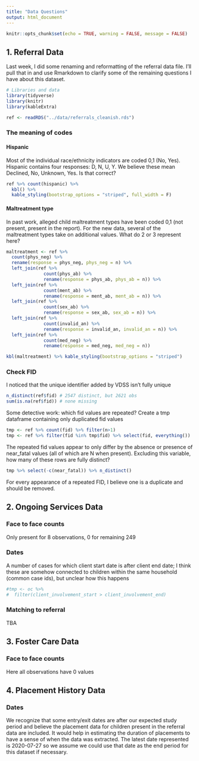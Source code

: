 ```yaml
---
title: "Data Questions"
output: html_document
---
```


```r
knitr::opts_chunk$set(echo = TRUE, warning = FALSE, message = FALSE)
```

## 1. Referral Data 

Last week, I did some renaming and reformatting of the referral data file. I'll pull that in and use Rmarkdown to clarify some of the remaining questions I have about this dataset.

```r
# Libraries and data
library(tidyverse)
library(knitr)
library(kableExtra)

ref <- readRDS("../data/referrals_cleanish.rds")
```

### The meaning of codes
#### Hispanic
Most of the individual race/ethnicity indicators are coded 0,1 (No, Yes). Hispanic contains four responses: D, N, U, Y. We believe these mean Declined, No, Unknown, Yes. Is that correct?

```r
ref %>% count(hispanic) %>% 
  kbl() %>%
  kable_styling(bootstrap_options = "striped", full_width = F)
```

#### Maltreatment type
In past work, alleged child maltreatment types have been coded 0,1 (not present, present in the report). For the new data, several of the maltreatment types take on additional values. What do 2 or 3 represent here?

```r
maltreatment <- ref %>% 
  count(phys_neg) %>% 
  rename(response = phys_neg, phys_neg = n) %>% 
  left_join(ref %>% 
              count(phys_ab) %>% 
              rename(response = phys_ab, phys_ab = n)) %>% 
  left_join(ref %>% 
              count(ment_ab) %>% 
              rename(response = ment_ab, ment_ab = n)) %>% 
  left_join(ref %>% 
              count(sex_ab) %>% 
              rename(response = sex_ab, sex_ab = n)) %>% 
  left_join(ref %>% 
              count(invalid_an) %>% 
              rename(response = invalid_an, invalid_an = n)) %>% 
  left_join(ref %>% 
              count(med_neg) %>% 
              rename(response = med_neg, med_neg = n))

kbl(maltreatment) %>% kable_styling(bootstrap_options = "striped")
```

### Check FID

I noticed that the unique identifier added by VDSS isn't fully unique
```r
n_distinct(ref$fid) # 2547 distinct, but 2621 obs
sum(is.na(ref$fid)) # none missing
```

Some detective work: which fid values are repeated? Create a tmp dataframe containing only duplicated fid values
```r
tmp <- ref %>% count(fid) %>% filter(n>1) 
tmp <- ref %>% filter(fid %in% tmp$fid) %>% select(fid, everything())
```

The repeated fid values appear to only differ by the absence or presence of near_fatal values (all of which are N when present). Excluding this variable, how many of these rows are fully distinct?
```r
tmp %>% select(-c(near_fatal)) %>% n_distinct()
```

For every appearance of a repeated FID, I believe one is a duplicate and should be removed.

## 2. Ongoing Services Data 

### Face to face counts
Only present for 8 observations, 0 for remaining 249

### Dates

A number of cases for which client start date is after client end date; I think these are somehow connected to children within the same household (common
case ids), but unclear how this happens

```r
#tmp <- oc %>% 
#  filter(client_involvement_start > client_involvement_end)
```

### Matching to referral
TBA


## 3. Foster Care Data 

### Face to face counts
Here all observations have 0 values


## 4. Placement History Data 

### Dates
We recognize that some entry/exit dates are after our expected study period and believe the placement data for children present in the referral data are included. It would help in estimating the duration of placements to have a sense of when the data was extracted. The latest date represented is 2020-07-27 so we assume we could use that date as the end period for this dataset if necessary.